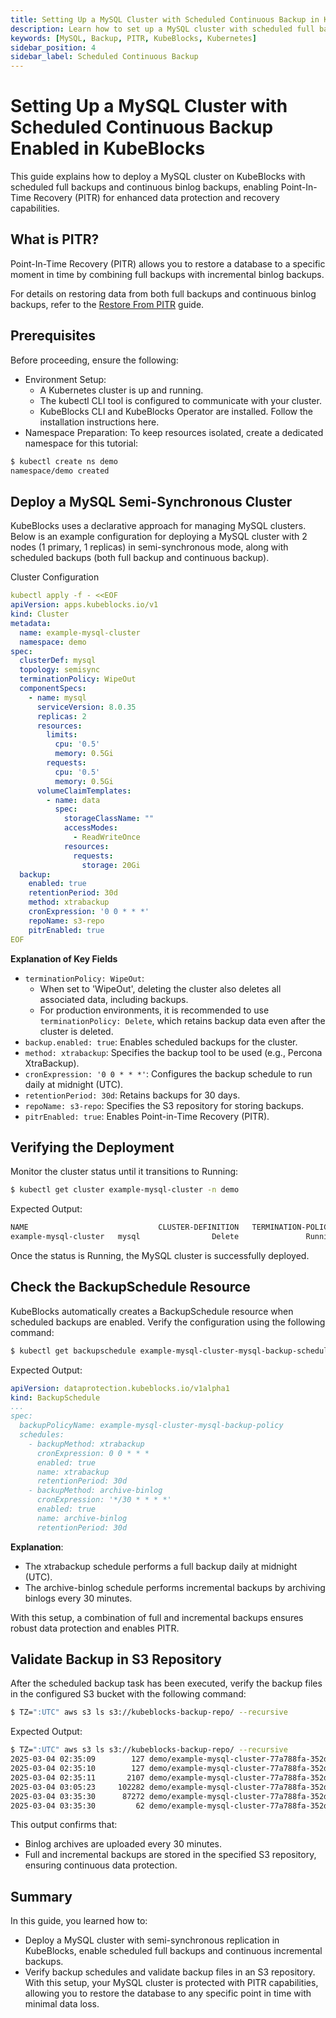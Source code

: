 ```yaml
---
title: Setting Up a MySQL Cluster with Scheduled Continuous Backup in KubeBlocks
description: Learn how to set up a MySQL cluster with scheduled full backups and continuous incremental backups enabled in KubeBlocks.
keywords: [MySQL, Backup, PITR, KubeBlocks, Kubernetes]
sidebar_position: 4
sidebar_label: Scheduled Continuous Backup
---
```


# Setting Up a MySQL Cluster with Scheduled Continuous Backup Enabled in KubeBlocks

This guide explains how to deploy a MySQL cluster on KubeBlocks with scheduled full backups and continuous binlog backups, enabling Point-In-Time Recovery (PITR) for enhanced data protection and recovery capabilities.

## What is PITR?
Point-In-Time Recovery (PITR) allows you to restore a database to a specific moment in time by combining full backups with incremental binlog backups.

For details on restoring data from both full backups and continuous binlog backups, refer to the [Restore From PITR](restore-with-pitr.md)  guide.

## Prerequisites

Before proceeding, ensure the following:
- Environment Setup:
    - A Kubernetes cluster is up and running.
    - The kubectl CLI tool is configured to communicate with your cluster.
    - KubeBlocks CLI and KubeBlocks Operator are installed. Follow the installation instructions here.
- Namespace Preparation: To keep resources isolated, create a dedicated namespace for this tutorial:

```bash
$ kubectl create ns demo
namespace/demo created
```

## Deploy a MySQL Semi-Synchronous Cluster

KubeBlocks uses a declarative approach for managing MySQL clusters. Below is an example configuration for deploying a MySQL cluster with 2 nodes (1 primary, 1 replicas) in semi-synchronous mode, along with scheduled backups (both full backup and continuous backup).

Cluster Configuration
```yaml
kubectl apply -f - <<EOF
apiVersion: apps.kubeblocks.io/v1
kind: Cluster
metadata:
  name: example-mysql-cluster
  namespace: demo
spec:
  clusterDef: mysql
  topology: semisync
  terminationPolicy: WipeOut
  componentSpecs:
    - name: mysql
      serviceVersion: 8.0.35
      replicas: 2
      resources:
        limits:
          cpu: '0.5'
          memory: 0.5Gi
        requests:
          cpu: '0.5'
          memory: 0.5Gi
      volumeClaimTemplates:
        - name: data
          spec:
            storageClassName: ""
            accessModes:
              - ReadWriteOnce
            resources:
              requests:
                storage: 20Gi
  backup:
    enabled: true
    retentionPeriod: 30d
    method: xtrabackup
    cronExpression: '0 0 * * *'
    repoName: s3-repo
    pitrEnabled: true
EOF
```

**Explanation of Key Fields**
- `terminationPolicy: WipeOut`:
  - When set to 'WipeOut', deleting the cluster also deletes all associated data, including backups.
  - For production environments, it is recommended to use `terminationPolicy: Delete`, which retains backup data even after the cluster is deleted.
- `backup.enabled: true`: Enables scheduled backups for the cluster.
- `method: xtrabackup`: Specifies the backup tool to be used (e.g., Percona XtraBackup).
- `cronExpression: '0 0 * * *'`: Configures the backup schedule to run daily at midnight (UTC).
- `retentionPeriod: 30d`: Retains backups for 30 days.
- `repoName: s3-repo`: Specifies the S3 repository for storing backups.
- `pitrEnabled: true`: Enables Point-in-Time Recovery (PITR).

## Verifying the Deployment

Monitor the cluster status until it transitions to Running:
```bash
$ kubectl get cluster example-mysql-cluster -n demo
```

Expected Output:
```bash
NAME                             CLUSTER-DEFINITION   TERMINATION-POLICY   STATUS    AGE
example-mysql-cluster   mysql                Delete               Running   38s
```
Once the status is Running, the MySQL cluster is successfully deployed.

## Check the BackupSchedule Resource

KubeBlocks automatically creates a BackupSchedule resource when scheduled backups are enabled. Verify the configuration using the following command:

```bash
$ kubectl get backupschedule example-mysql-cluster-mysql-backup-schedule  -n demo -oyaml
```

Expected Output:
```yaml
apiVersion: dataprotection.kubeblocks.io/v1alpha1
kind: BackupSchedule
...
spec:
  backupPolicyName: example-mysql-cluster-mysql-backup-policy
  schedules:
    - backupMethod: xtrabackup
      cronExpression: 0 0 * * *
      enabled: true
      name: xtrabackup
      retentionPeriod: 30d
    - backupMethod: archive-binlog
      cronExpression: '*/30 * * * *'
      enabled: true
      name: archive-binlog
      retentionPeriod: 30d
```
**Explanation**:
- The xtrabackup schedule performs a full backup daily at midnight (UTC).
- The archive-binlog schedule performs incremental backups by archiving binlogs every 30 minutes.

With this setup, a combination of full and incremental backups ensures robust data protection and enables PITR.

## Validate Backup in S3 Repository

After the scheduled backup task has been executed, verify the backup files in the configured S3 bucket with the following command:

```bash
$ TZ=":UTC" aws s3 ls s3://kubeblocks-backup-repo/ --recursive
```

Expected Output:
```bash
$ TZ=":UTC" aws s3 ls s3://kubeblocks-backup-repo/ --recursive
2025-03-04 02:35:09        127 demo/example-mysql-cluster-77a788fa-352d-40b2-8262-7fcd0c706f58/mysql/77a788fa-example-mysql-cluster-archive-binlog/binlog_005/example-mysql-cluster-mysql-0-bin.000001.zst
2025-03-04 02:35:10        127 demo/example-mysql-cluster-77a788fa-352d-40b2-8262-7fcd0c706f58/mysql/77a788fa-example-mysql-cluster-archive-binlog/binlog_005/example-mysql-cluster-mysql-0-bin.000002.zst
2025-03-04 02:35:11       2107 demo/example-mysql-cluster-77a788fa-352d-40b2-8262-7fcd0c706f58/mysql/77a788fa-example-mysql-cluster-archive-binlog/binlog_005/example-mysql-cluster-mysql-0-bin.000003.zst
2025-03-04 03:05:23     102282 demo/example-mysql-cluster-77a788fa-352d-40b2-8262-7fcd0c706f58/mysql/77a788fa-example-mysql-cluster-archive-binlog/binlog_005/example-mysql-cluster-mysql-0-bin.000004.zst
2025-03-04 03:35:30      87272 demo/example-mysql-cluster-77a788fa-352d-40b2-8262-7fcd0c706f58/mysql/77a788fa-example-mysql-cluster-archive-binlog/binlog_005/example-mysql-cluster-mysql-0-bin.000005.zst
2025-03-04 03:35:30         62 demo/example-mysql-cluster-77a788fa-352d-40b2-8262-7fcd0c706f58/mysql/77a788fa-example-mysql-cluster-archive-binlog/binlog_sentinel_005.json
```
This output confirms that:
- Binlog archives are uploaded every 30 minutes.
- Full and incremental backups are stored in the specified S3 repository, ensuring continuous data protection.


## Summary
In this guide, you learned how to:
- Deploy a MySQL cluster with semi-synchronous replication in KubeBlocks, enable scheduled full backups and continuous incremental backups.
- Verify backup schedules and validate backup files in an S3 repository.
With this setup, your MySQL cluster is protected with PITR capabilities, allowing you to restore the database to any specific point in time with minimal data loss.